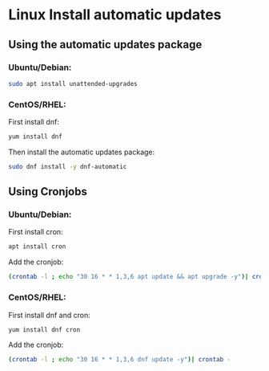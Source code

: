 # Linux Install automatic updates

## Using the automatic updates package
### Ubuntu/Debian:
```bash
sudo apt install unattended-upgrades
```

### CentOS/RHEL:
First install dnf:
```bash
yum install dnf
```
Then install the automatic updates package:
```bash
sudo dnf install -y dnf-automatic
```

## Using Cronjobs
### Ubuntu/Debian:
First install cron:
```bash
apt install cron
```
Add the cronjob:
```bash
(crontab -l ; echo "30 16 * * 1,3,6 apt update && apt upgrade -y")| crontab -
```
### CentOS/RHEL:
First install dnf and cron:
```bash
yum install dnf cron
```
Add the cronjob:
```bash
(crontab -l ; echo "30 16 * * 1,3,6 dnf update -y")| crontab -
```